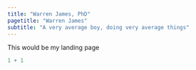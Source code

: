 ```yaml
---
title: "Warren James, PhD"
pagetitle: "Warren James"
subtitle: "A very average boy, doing very average things"
---
```


This would be my landing page

```r
1 + 1
```
 